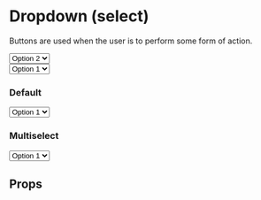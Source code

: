 
<Meta title="Core/Select" component={Select}/>

<ThemeProvider theme={theme}>

# Dropdown (select)

<div style={{marginTop: '60px'}}></div>

Buttons are used when the user is to perform some form of action.

<div style={{display: 'flex', flexDirection: 'row'}}>
    <div style={{marginRight: '200px'}}>
        <Select onChange={action('onChange')}>
            <Option disabled>Option 1</Option>
            <Option>Option 2</Option>
            <Option>Option 3</Option>
        </Select>
    </div>
    <div>
        <Select multiSelect>
            <Option>Option 1</Option>
            <Option>Option 2</Option>
            <Option>Option 3</Option>
        </Select>
    </div>
</div>

</ThemeProvider>

<div style={{marginTop: '60px'}}></div>

### Default
<Preview>
    <Story name="Default">
        <Select onChange={action('onChange')}>
            <Option>Option 1</Option>
            <Option>Option 2</Option>
            <Option>Option 3</Option>
        </Select>
    </Story>
</Preview>

### Multiselect
<Preview>
    <Story name="Multiselect">
        <Select multiSelect>
            <Option>Option 1</Option>
            <Option>Option 2</Option>
            <Option>Option 3</Option>
        </Select>
    </Story>
</Preview>

## Props
<Props of={Select} />
